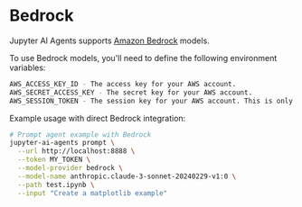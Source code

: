 # Bedrock

Jupyter AI Agents supports [Amazon Bedrock](https://aws.amazon.com/bedrock/) models.

To use Bedrock models, you'll need to define the following environment variables:

```bash
AWS_ACCESS_KEY_ID - The access key for your AWS account.
AWS_SECRET_ACCESS_KEY - The secret key for your AWS account.
AWS_SESSION_TOKEN - The session key for your AWS account. This is only needed when you are using temporary credentials.
```

Example usage with direct Bedrock integration:

```bash
# Prompt agent example with Bedrock
jupyter-ai-agents prompt \
  --url http://localhost:8888 \
  --token MY_TOKEN \
  --model-provider bedrock \
  --model-name anthropic.claude-3-sonnet-20240229-v1:0 \
  --path test.ipynb \
  --input "Create a matplotlib example"
```

